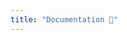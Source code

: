 ```yaml
---
title: "Documentation 📓"
---
```


<!-- 
keep simple
out of scope: @describeIn, @inheritParams etc
https://github.com/rstudio-conf-2022/pkg-dev-masterclass/blob/main/materials/3-function-docs.pdf
 -->
